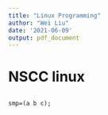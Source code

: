 ```yaml
---
title: "Linux Programming"
author: "Wei Liu"
date: '2021-06-09'
output: pdf_document
---
```

# NSCC linux
## 
 
```linux
smp=(a b c);

```